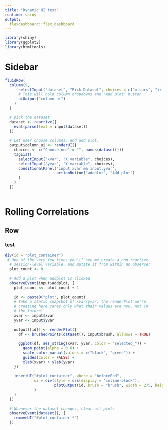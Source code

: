 ```yaml
---
title: "Dynamic UI test"
runtime: shiny
output:
  flexdashboard::flex_dashboard
---
```


```r
library(shiny)
library(ggplot2)
library(htmltools)
```

Sidebar {.sidebar}
=====================================

```r

fluidRow(
  column(9,
      selectInput("dataset", "Pick Dataset", choices = c("mtcars", "iris"), selected = "iris"),
      # This will hold column dropdowns and "Add plot" button
      uiOutput("column_ui")
    )
  )

  # pick the dataset
  dataset <- reactive({
    eval(parse(text = input$dataset))
  })
  
  # Let user choose columns, and add plot.
  output$column_ui <- renderUI({
    choices <- c("Choose one" = "", names(dataset()))
    tagList(
      selectInput("xvar", "X variable", choices),
      selectInput("yvar", "Y variable", choices),
      conditionalPanel("input.xvar && input.yvar",
                       actionButton("addplot", "Add plot")
      )
    )
  })
  


```

Rolling Correlations
===================================== 

Row {data-height=600}
-----------------------------------------------------------------------

### test

```r

div(id = "plot_container")
 # One of the very few times you'll see me create a non-reactive
  # session-level variable, and mutate it from within an observer
  plot_count <- 0
  
  # Add a plot when addplot is clicked
  observeEvent(input$addplot, {
    plot_count <<- plot_count + 1
    
    id <- paste0("plot", plot_count)
    # Take a static snapshot of xvar/yvar; the renderPlot we're
    # creating here cares only what their values are now, not in
    # the future.
    xvar <- input$xvar
    yvar <- input$yvar
    
    output[[id]] <- renderPlot({
      df <- brushedPoints(dataset(), input$brush, allRows = TRUE)
      
      ggplot(df, aes_string(xvar, yvar, color = "selected_")) +
        geom_point(alpha = 0.6) +
        scale_color_manual(values = c("black", "green")) +
        guides(color = FALSE) +
        xlab(xvar) + ylab(yvar)
    })
    
    insertUI("#plot_container", where = "beforeEnd",
             ui = div(style = css(display = "inline-block"),
                      plotOutput(id, brush = "brush", width = 275, height = 275)
             )
    )
  })
  
  # Whenever the dataset changes, clear all plots
  observeEvent(dataset(), {
    removeUI("#plot_container *")
  })
    
```

